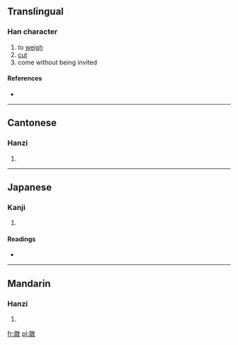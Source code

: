 ==Translingual==

===Han character===
{{Han char|rn=66|rad=攴|as=08|sn=12|four=1844<sub>0</sub>|canj=水水水水大 (EEEEK)}}

# to [[weigh]]
# [[cut]]
# come without being invited

====References====
* {{Han ref|kx=0473.171|hdz=21469.061|uh=656A|ud=25962|bh=D974|bd=55668}}

----

==Cantonese==

===Hanzi===
{{yue-hanzi|jyut=|y=jyut3}}

# {{defn|lang=yue|sort=攴08}}

----

==Japanese==

===Kanji===
{{ja-kanji|grade=|rs=攴08}}

# {{defn|lang=ja|sort=攴08}}

====Readings====
* {{ja-readings|on=[[たつ]] (tatsu), [[たち]] (tachi), [[せつ]] (setsu), [[せち]] (sechi)|kun=[[はかる]] (hakaru)}}

----

==Mandarin==

===Hanzi===
{{cmn-hanzi|pin=[[duó]] ([[duo2]])|wg=to<sup>2</sup>}}

# {{defn|lang=cmn|sort=攴08}}

[[fr:敪]]
[[pl:敪]]
